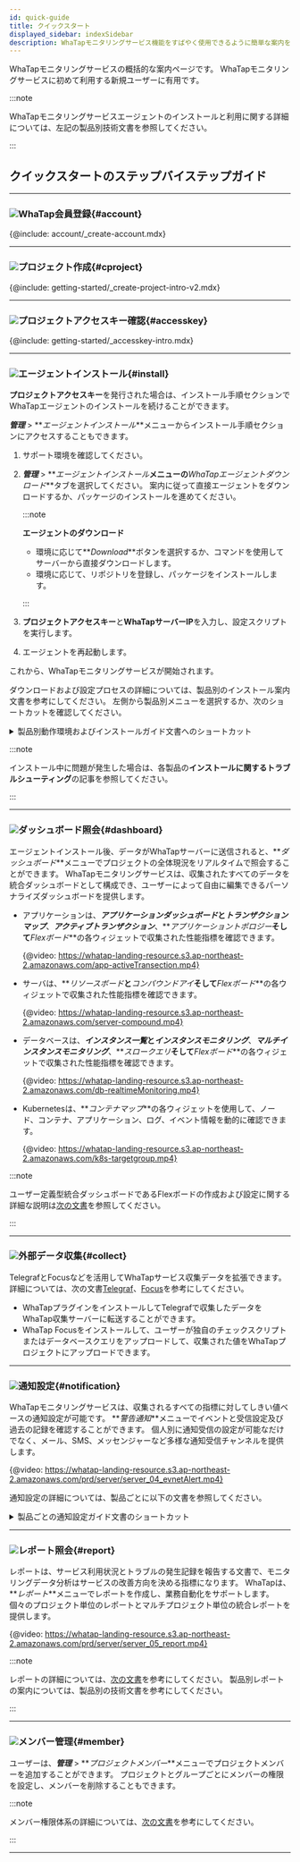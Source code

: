 ```yaml
---
id: quick-guide
title: クイックスタート
displayed_sidebar: indexSidebar
description: WhaTapモニタリングサービス機能をすばやく使用できるように簡単な案内を提供します。
---
```



WhaTapモニタリングサービスの概括的な案内ページです。 WhaTapモニタリングサービスに初めて利用する新規ユーザーに有用です。

:::note

WhaTapモニタリングサービスエージェントのインストールと利用に関する詳細については、左記の製品別技術文書を参照してください。

:::

## クイックスタートのステップバイステップガイド

* * *

### ![](/img/number-01.png)WhaTap会員登録{#account}

{@include: account/_create-account.mdx}  

* * *

### ![](/img/number-02.png)プロジェクト作成{#cproject}

{@include: getting-started/_create-project-intro-v2.mdx}

* * *

### ![](/img/number-03.png)プロジェクトアクセスキー確認{#accesskey}

{@include: getting-started/_accesskey-intro.mdx}

* * *

### ![](/img/number-04.png)エージェントインストール{#install}

<!-- 공통 안내로 적용되지 않는 경우가 많아서 상품군 링크 제공? -->

**プロジェクトアクセスキー**を発行された場合は、インストール手順セクションでWhaTapエージェントのインストールを続けることができます。 

**_管理_** > **_エージェントインストール_**メニューからインストール手順セクションにアクセスすることもできます。

1.  サポート環境を確認してください。 

2.  **_管理_** > **_エージェントインストール_**メニューの**_WhaTapエージェントダウンロード_**タブを選択してください。 案内に従って直接エージェントをダウンロードするか、パッケージのインストールを進めてください。

    :::note 

    **エージェントのダウンロード**

    -   環境に応じて**_Download_**ボタンを選択するか、コマンドを使用してサーバーから直接ダウンロードします。
    -   環境に応じて、リポジトリを登録し、パッケージをインストールします。

    :::

3.  **プロジェクトアクセスキー**と**WhaTapサーバーIP**を入力し、設定スクリプトを実行します。  

4.  エージェントを再起動します。 

これから、WhaTapモニタリングサービスが開始されます。 

ダウンロードおよび設定プロセスの詳細については、製品別のインストール案内文書を参考にしてください。 左側から製品別メニューを選択するか、次のショートカットを確認してください。

<details>
<summary>製品別動作環境およびインストールガイド文書へのショートカット</summary>

-   **Java**
    -   [動作環境](java/supported-spec)
    -   [エージェントインストール](java/install-agent)
-   **PHP**
    -   [動作環境](php/supported-spec)
    -   [エージェントインストール](php/install-agent)
-   **Node.js**
    -   [動作環境](nodejs/supported-spec)
    -   [エージェントインストール](nodejs/install-agent)
-   **Python**
    -   [動作環境](python/supported-spec)
    -   [エージェントインストール](python/install-agent)
-   **.NET**
    -   [動作環境](dotnet/supported-spec)
    -   [エージェントインストール](dotnet/install-agent)
-   **Golang**
    -   [動作環境](golang/supported-spec)
    -   [エージェントインストール](golang/install-agent)
-   **Server**
    -   [動作環境](server/supported-spec)
    -   [エージェントインストール](server/install-agent)
-   **Kubernetes**
    -   [動作環境](kubernetes/supported-spec)
    -   [エージェントインストール](kubernetes/install) 
-   **PostgreSQL**
    -   [動作環境](postgresql/monitoring-support)
    -   [エージェントインストール](postgresql/install-agent)
-   **Oracle**
    -   [動作環境](oracle/monitoring-support)
    -   [エージェントインストール](oracle/install-agent)
-   **MySQL**
    -   [動作環境](mysql/monitoring-support)
    -   [エージェントインストール](mysql/install-agent)
-   **MS SQL Server**
    -   [動作環境](mssql/monitoring-support)
    -   [エージェントインストール](mssql/install-agent)
-   **Tibero**
    -   [動作環境](tibero/monitoring-support)
    -   [エージェントインストール](tibero/install-agent)
-   **CUBRID**
    -   [動作環境](cubrid/monitoring-support)
    -   [エージェントインストール](cubrid/install-agent)
-   **Altibase**
    -   [動作環境](altibase/monitoring-support)
    -   [エージェントインストール](altibase/install-agent)
-   **Redis**
    -   [動作環境](redis/monitoring-support)
    -   [エージェントインストール](redis/install-agent)
-   **MongoDB**
    -   [動作環境](mongodb/monitoring-support)
    -   [エージェントインストール](mongodb/install-agent)
-   [URL](url/url-install)
-   **クラウド** 
    -   [Amazon ECS](amazon-ecs/install-agent)
    -   [Amazon Cloudwatch](amazon-cloudwatch/install-agent)
    -   [Azure Monitor](azure/install-agent)
    -   [Naver Cloud Monitoring](ncloud/install-agent)
    -   [Oracle Cloud Monitor](oracle-cloud/install-agent)
-   [Log](log/log-function)

</details>

:::note

インストール中に問題が発生した場合は、各製品の**インストールに関するトラブルシューティング**の記事を参照してください。

:::

* * *

### ![](/img/number-05.png)ダッシュボード照会{#dashboard}

エージェントインストール後、データがWhaTapサーバーに送信されると、**_ダッシュボード_**メニューでプロジェクトの全体現況をリアルタイムで照会することができます。 WhaTapモニタリングサービスは、収集されたすべてのデータを統合ダッシュボードとして構成でき、ユーザーによって自由に編集できるパーソナライズダッシュボードを提供します。

-   アプリケーションは、**_アプリケーションダッシュボード_**と**_トランザクションマップ_**、**_アクティブトランザクション_**、**_アプリケーショントポロジー_**そして**_Flexボード_**の各ウィジェットで収集された性能指標を確認できます。

    {@video: https://whatap-landing-resource.s3.ap-northeast-2.amazonaws.com/app-activeTransection.mp4}

-   サーバは、**_リソースボード_**と**_コンパウンドアイ_**そして**_Flexボード_**の各ウィジェットで収集された性能指標を確認できます。

    {@video: https://whatap-landing-resource.s3.ap-northeast-2.amazonaws.com/server-compound.mp4}

-   データベースは、**_インスタンス一覧_**と**_インスタンスモニタリング_**、**_マルチインスタンスモニタリング_**、**_スロークエリ_**そして**_Flexボード_**の各ウィジェットで収集された性能指標を確認できます。

    {@video: https://whatap-landing-resource.s3.ap-northeast-2.amazonaws.com/db-realtimeMonitoring.mp4}

-   Kubernetesは、**_コンテナマップ_**の各ウィジェットを使用して、ノード、コンテナ、アプリケーション、ログ、イベント情報を動的に確認できます。

    {@video: https://whatap-landing-resource.s3.ap-northeast-2.amazonaws.com/k8s-targetgroup.mp4}

:::note

ユーザー定義型統合ダッシュボードであるFlexボードの作成および設定に関する詳細な説明は[次の文書](java/flex-board)を参照してください。

:::

* * *

### ![](/img/number-06.png)外部データ収集{#collect}

<!-- 텔레그라프, 포커스 -->

TelegrafとFocusなどを活用してWhaTapサービス収集データを拡張できます。 詳細については、次の文書[Telegraf](telegraf/introduction.mdx)、[Focus](focus/introduction.mdx)を参考にしてください。

-   WhaTapプラグインをインストールしてTelegrafで収集したデータをWhaTap収集サーバーに転送することができます。
-   WhaTap Focusをインストールして、ユーザーが独自のチェックスクリプトまたはデータベースクエリをアップロードして、収集された値をWhaTapプロジェクトにアップロードできます。

* * *

### ![](/img/ic-number-07.svg)通知設定{#notification}

WhaTapモニタリングサービスは、収集されるすべての指標に対してしきい値ベースの通知設定が可能です。 **_警告通知_**メニューでイベントと受信設定及び過去の記録を確認することができます。 個人別に通知受信の設定が可能なだけでなく、メール、SMS、メッセンジャーなど多様な通知受信チャンネルを提供します。 

{@video: https://whatap-landing-resource.s3.ap-northeast-2.amazonaws.com/prd/server/server_04_evnetAlert.mp4}

通知設定の詳細については、製品ごとに以下の文書を参照してください。 

<details>
<summary>製品ごとの通知設定ガイド文書のショートカット</summary>

-   [Java](java/apm-set-notice)
-   [PHP](php/apm-set-notice)
-   [Node.js](nodejs/apm-set-notice)
-   [Python](python/apm-set-notice)
-   [.NET](dotnet/apm-set-notice)
-   [Golang](golang/apm-set-notice)
-   [Server](server/set-notice)
-   [PostgreSQL](postgresql/set-notice)
-   [Oracle](oracle/set-notice)
-   [MySQL](mysql/set-notice)
-   [MS SQL Server](mssql/set-notice)
-   [Tibero](tibero/set-notice)
-   [CUBRID](cubrid/set-notice)
-   [Altibase](altibase/set-notice)
-   [Redis](redis/set-notice)
-   [MongoDB](mongodb/set-notice) 
-   [Kubernetes](kubernetes/set-notice)
-   [URL](url/url-event)
-   [Amazon CloudWatch](amazon-cloudwatch/set-notice)
-   [Amazon ECS](amazon-ecs/set-notice)
-   [Azure Monitor](azure/set-notice)
-   [Naver Cloud Monitoring](ncloud/set-notice)
-   [Oracle Cloudd Monitor](oracle-cloud/set-notice)
-   [Log](log/set-notice)

</details>

* * *

### ![](/img/ic-number-08.svg)レポート照会{#report}

レポートは、サービス利用状況とトラブルの発生記録を報告する文書で、モニタリングデータ分析はサービスの改善方向を決める指標になります。 WhaTapは、**_レポート_**メニューでレポートを作成し、業務自動化をサポートします。 個々のプロジェクト単位のレポートとマルチプロジェクト単位の統合レポートを提供します。

{@video: https://whatap-landing-resource.s3.ap-northeast-2.amazonaws.com/prd/server/server_05_report.mp4}

:::note

レポートの詳細については、[次の文書](java/report-intro)を参考にしてください。 製品別レポートの案内については、製品別の技術文書を参考にしてください。

:::

* * *

### ![](/img/ic-number-09.svg)メンバー管理{#member}

ユーザーは、**_管理_** > **_プロジェクトメンバー_**メニューでプロジェクトメンバーを追加することができます。 プロジェクトとグループごとにメンバーの権限を設定し、メンバーを削除することもできます。  

:::note

メンバー権限体系の詳細については、[次の文書](project/project-structure#project-auth)を参考にしてください。

:::

* * *
